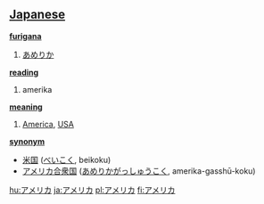 == [[Japanese]] ==                                          

'''[[furigana]]'''
# [[あめりか]]

'''[[reading]]'''
# amerika

'''[[meaning]]'''
# [[America]], [[USA]]

'''[[synonym]]'''
* [[米国]] ([[べいこく]], beikoku)
* [[アメリカ合衆国]] ([[あめりかがっしゅうこく]], amerika-gasshū-koku)

[[hu:アメリカ]]
[[ja:アメリカ]]
[[pl:アメリカ]]
[[fi:アメリカ]]